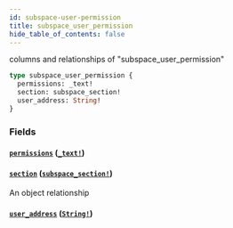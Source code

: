 ```yaml
---
id: subspace-user-permission
title: subspace_user_permission
hide_table_of_contents: false
---
```



columns and relationships of "subspace_user_permission"

```graphql
type subspace_user_permission {
  permissions: _text!
  section: subspace_section!
  user_address: String!
}
```


### Fields

#### [`permissions`](#) ([`_text!`](../scalars/text))




#### [`section`](#) ([`subspace_section!`](../objects/subspace-section))

An object relationship


#### [`user_address`](#) ([`String!`](../scalars/string))






